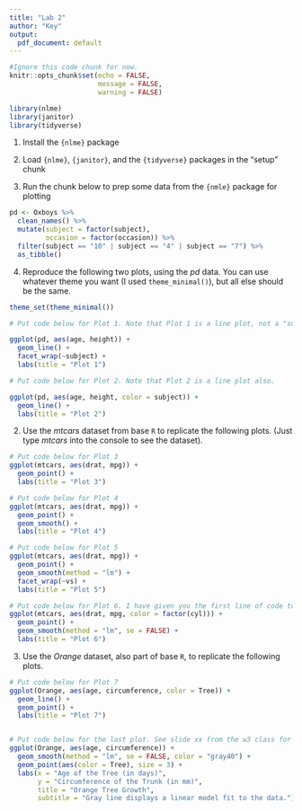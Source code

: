 ---
title: "Lab 2"
author: "Key"
output:
  pdf_document: default
---

```{r setup, include=FALSE}
#Ignore this code chunk for now. 
knitr::opts_chunk$set(echo = FALSE,
                      message = FALSE,
                      warning = FALSE)

library(nlme)
library(janitor)
library(tidyverse)
```

1. Install the `{nlme}` package

2. Load `{nlme}`, `{janitor}`, and the `{tidyverse}` packages in the "setup" chunk

3. Run the chunk below to prep some data from the `{nmle}` package for plotting

```{r data, echo=TRUE}
pd <- Oxboys %>% 
  clean_names() %>% 
  mutate(subject = factor(subject),
         occasion = factor(occasion)) %>% 
  filter(subject == "10" | subject == "4" | subject == "7") %>% 
  as_tibble()
```

4. Reproduce the following two plots, using the *pd* data. You can use whatever theme you want (I used `theme_minimal()`), but all else should be the same. 

```{r plots1}
theme_set(theme_minimal())

# Put code below for Plot 1. Note that Plot 1 is a line plot, not a "smooth."

ggplot(pd, aes(age, height)) +
  geom_line() +
  facet_wrap(~subject) +
  labs(title = "Plot 1")

# Put code below for Plot 2. Note that Plot 2 is a line plot also.

ggplot(pd, aes(age, height, color = subject)) +
  geom_line() +
  labs(title = "Plot 2")
```

\newpage

2. Use the *mtcars* dataset from base `R` to replicate the following plots. (Just type *mtcars* into the console to see the dataset).

```{r plots2}

# Put code below for Plot 3
ggplot(mtcars, aes(drat, mpg)) +
  geom_point() +
  labs(title = "Plot 3")

# Put code below for Plot 4
ggplot(mtcars, aes(drat, mpg)) +
  geom_point() +
  geom_smooth() +
  labs(title = "Plot 4")

# Put code below for Plot 5
ggplot(mtcars, aes(drat, mpg)) +
  geom_point() +
  geom_smooth(method = "lm") +
  facet_wrap(~vs) +
  labs(title = "Plot 5")

# Put code below for Plot 6. I have given you the first line of code to start.
ggplot(mtcars, aes(drat, mpg, color = factor(cyl))) +
  geom_point() +
  geom_smooth(method = "lm", se = FALSE) +
  labs(title = "Plot 6")

```

\newpage

3. Use the *Orange* dataset, also part of base `R`, to replicate the following plots.
   
```{r orange-plots}
# Put code below for Plot 7
ggplot(Orange, aes(age, circumference, color = Tree)) +
  geom_line() +
  geom_point() +
  labs(title = "Plot 7")


# Put code below for the last plot. See slide xx from the w3 class for labels.
ggplot(Orange, aes(age, circumference)) +
  geom_smooth(method = "lm", se = FALSE, color = "gray40") +
  geom_point(aes(color = Tree), size = 3) +
  labs(x = "Age of the Tree (in days)",
       y = "Circumference of the Trunk (in mm)",
       title = "Orange Tree Growth",
       subtitle = "Gray line displays a linear model fit to the data.")


```
